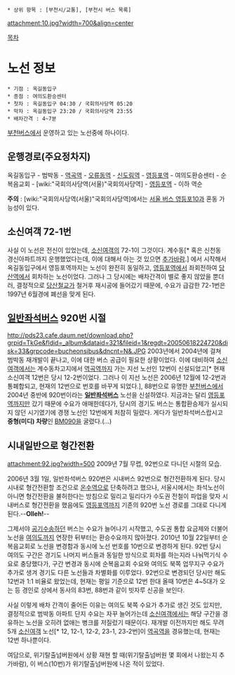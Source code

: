  * 상위 항목 : [부천시/교통], [부천시 버스 목록]

attachment:10.jpg?width=700&align=center

[[목차]]

= 노선 정보 =
 * 기점 : 옥길동입구
 * 종점 : 여의도환승센터
 * 첫차 : 옥길동입구 04:30 / 국회의사당역 05:20
 * 막차 : 옥길동입구 23:20 / 국회의사당역 23:55
 * 배차간격 : 4~7분

[[부천버스]]에서 운영하고 있는 노선중에 하나이다.

== 운행경로(주요정차지) ==
옥길동입구 - 범박동 - [[역곡역]] - [[오류동역]] - [[신도림역]] - [[영등포역]] - 여의도환승센터 - 순복음교회 - [wiki:"국회의사당역(서울)"국회의사당역] - [[영등포역]] - 이하 역순

'''주의''' : [wiki:"국회의사당역(서울)"국회의사당역]에서는 [[서울 버스 영등포10]]과 혼동 가능성이 있다.
== 소신여객 72-1번 ==
사실 이 노선은 전신이 있었는데, [[소신여객]]의 72-1이 그것이다. 계수동[* 혹은 신천동 경신아파트까지 운행했었다는데, 이에 대해서 아는 것 있으면 [[추가바람]].] 에서 시작해서 옥길동입구에서 영등포역까지는 노선이 완전히 동일하고, [[영등포역]]에서 좌회전하여 [[당산역]]에서 회차하는 노선이었다. 그러나 그 당시에는 배차간격이 별로 좋지 않았을 뿐더러, 결정적으로 [[당산철교]]가 철거후 재시공에 들어갔기 때문에, 수요가 급감한 72-1번은 1997년 6월경에 폐선을 맞게 된다.
== [[일반좌석버스]] 920번 시절 ==
http://pds23.cafe.daum.net/download.php?grpid=TkGe&fldid=_album&dataid=321&fileid=1&regdt=20050618224720&disk=33&grpcode=bucheonsibus&dncnt=N&.JPG
2003년에서 2004년에 걸쳐 범박동 재개발이 끝나고, 이에 대한 버스 공급이 필요한 상황이었다. 이에 대비하여 [[소신여객]]에서는 계수동차고지에서 [[역곡역]]까지 가는 지선 노선인 12번이 신설되었고[* 현재 소신여객 12번은 당시 12-2번이었다. 그러나 이 지선 노선은 2006년 12월에 12-2번과 통폐합되고, 현재의 12번으로 번호를 바꾸게 되었다.], 88번으로 유명한 [[부천버스]]에서 2004년 중반에 920번이라는 '''[[일반좌석버스]]''' 노선을 신설하였다. 지금과는 달리 [[영등포역]]까지만 갔기 때문에 수요가 애매한데다가, 당시의 경기도 버스는 통합환승제가 실시되지 않던 시기였기에 경쟁 노선인 12번에게 처참히 밀렸다. 게다가 일반좌석버스랍시고 '''중형(미디) 차량'''인 [[BM090]]을 굴렸다.(...)

== 시내일반으로 형간전환 ==
attachment:92.jpg?width=500
2009년 7월 무렵, 92번으로 다니던 시절의 모습.

2006년 3월 1일, 일반좌석버스 920번은 시내버스 92번으로 형간전환하게 된다. 당시 시내로 형간전환할 조건으로 [[온수역]]으로 단축하려고 했으나, 서울시에서는 좌석노선이 아니면 형간전환을 불허한다는 방침으로 밀리고 밀리다가 수도권 전철이 파업을 맞자 시내버스로 형간전환을 했음에도 [[영등포역]]까지 기존의 920번 노선 경로를 그대로 다니게 된다.--'''Olleh!'''--

그제서야 [[공기수송]]하던 버스는 수요가 늘어나기 시작했고, 수도권 통합 요금제와 더불어 노선을 [[여의도]]까지 연장한 뒤부터는 환승수요까지 많아졌다. 2010년 10월 22일부터 순복음교회로 노선을 변경함과 동시에 노선 번호를 10번으로 변경하게 된다. 92번 당시 여의도 구간은 경기도 나머지 버스들과 동일한 방식으로 회차를 하는지라 나눠먹기식 수요로 충당했다가, 구간 변경과 동시에 순복음교회 수요와 여의도 북쪽 업무지구 수요가 추가로 생겨 경기도 다른 노선들과 차별화를 이루었다. 92번으로 변경되던 당시만 해도 12번과 1:1 비율로 왔었는데, 현재는 평일 기준으로 12번 한대 올때 10번은 4~5대가 오는 등 경인로 상에서 동사의 83번, 88번과 같이 빗자루 신공을 보인다.

사실 이렇게 배차 간격이 줄어든 이유는 여의도 북쪽 수요가 추가로 생긴 것도 있지만, 결정적으로 범박동 아파트 단지 수요는 자꾸 늘어가는데 [[소신여객]]에서는 해당 구간을 경유하는 노선을 오히려 없애는 병크를 저질렀기 때문이다. 재개발 이전까지만 해도 무려 5개 [[소신여객]] 노선[* 12, 12-1, 12-2, 23-1, 23-2번]이 [[역곡역]]을 경유했는데, 현재는 12번 하나뿐이다.

여담으로, 위기탈출넘버원에서 상황 재현 할 때(위기탈출넘버원 몇 회에서 나왔는지 추가바람), 이 버스(10번)가 위기탈출넘버원에 나온 적이 있었다. 
